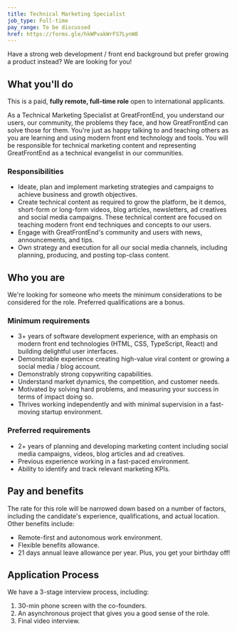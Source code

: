```yaml
---
title: Technical Marketing Specialist
job_type: Full-time
pay_range: To be discussed
href: https://forms.gle/hkWPvakWrFS7LynW8
---
```


Have a strong web development / front end background but prefer growing a product instead? We are looking for you!

## What you'll do

This is a paid, **fully remote, full-time role** open to international applicants.

As a Technical Marketing Specialist at GreatFrontEnd, you understand our users, our community, the problems they face, and how GreatFrontEnd can solve those for them. You're just as happy talking to and teaching others as you are learning and using modern front end technology and tools. You will be responsible for technical marketing content and representing GreatFrontEnd as a technical evangelist in our communities.

### Responsibilities

- Ideate, plan and implement marketing strategies and campaigns to achieve business and growth objectives.
- Create technical content as required to grow the platform, be it demos, short-form or long-form videos, blog articles, newsletters, ad creatives and social media campaigns. These technical content are focused on teaching modern front end techniques and concepts to our users.
- Engage with GreatFrontEnd's community and users with news, announcements, and tips.
- Own strategy and execution for all our social media channels, including planning, producing, and posting top-class content.

## Who you are

We're looking for someone who meets the minimum considerations to be considered for the role. Preferred qualifications are a bonus.

### Minimum requirements

- 3+ years of software development experience, with an emphasis on modern front end technologies (HTML, CSS, TypeScript, React) and building delightful user interfaces.
- Demonstrable experience creating high-value viral content or growing a social media / blog account.
- Demonstrably strong copywriting capabilities.
- Understand market dynamics, the competition, and customer needs.
- Motivated by solving hard problems, and measuring your success in terms of impact doing so.
- Thrives working independently and with minimal supervision in a fast-moving startup environment.

### Preferred requirements

- 2+ years of planning and developing marketing content including social media campaigns, videos, blog articles and ad creatives.
- Previous experience working in a fast-paced environment.
- Ability to identify and track relevant marketing KPIs.

## Pay and benefits

The rate for this role will be narrowed down based on a number of factors, including the candidate's experience, qualifications, and actual location. Other benefits include:

- Remote-first and autonomous work environment.
- Flexible benefits allowance.
- 21 days annual leave allowance per year. Plus, you get your birthday off!

## Application Process

We have a 3-stage interview process, including:

1. 30-min phone screen with the co-founders.
1. An asynchronous project that gives you a good sense of the role.
1. Final video interview.
